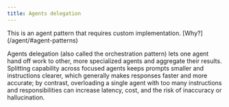 ```yaml
---
title: Agents delegation
---
```



<Aside>
  This is an agent pattern that requires custom implementation. [Why?](/agent/#agent-patterns)
</Aside>

Agents delegation (also called the orchestration pattern) lets one agent hand off work to other, more specialized agents and aggregate their results. Splitting capability across focused agents keeps prompts smaller and instructions clearer, which generally makes responses faster and more accurate; by contrast, overloading a single agent with too many instructions and responsibilities can increase latency, cost, and the risk of inaccuracy or hallucination.

<Tabs>
  <TabItem label="TypeScript">
    <Code
      code={jsAgentsDelegationCode}
      lang="typescript"
      title="agents-delegation.ts"
    />
  </TabItem>
  <TabItem label="Rust">
    <Code
      code={rustAgentsDelegationCode}
      lang="rust"
      title="agents-delegation.rs"
    />
  </TabItem>
  <TabItem label="Go">
    <Code code={goAgentsDelegationCode} lang="go" title="main.go" />
  </TabItem>
</Tabs>

